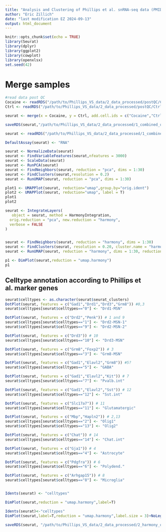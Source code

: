 ```yaml
---
title: "Analysis and Clustering of Phillips et al. snRNA-seq data (PMID: 36965548)"
author: "Eric Zillich"
date: "last modification EZ 2024-09-13"
output: html_document
---
```


```r
knitr::opts_chunk$set(echo = TRUE)
library(Seurat)
library(dplyr)
library(ggplot2)
library(cowplot)
library(openxlsx)
set.seed(42)
```

# Merge samples 
```r

#read data post QC
Cocaine <- readRDS("/path/to/Phillips_VS_data/2_data_processed/postQC/Cocaine.rds")
Ctrl <- readRDS("/path/to/Phillips_VS_data/2_data_processed/postQC/Ctrl.rds")

seurat <- merge(x = Cocaine, y = Ctrl, add.cell.ids = c("Cocaine","Ctrl"))

saveRDS(seurat,"/path/to/Phillips_VS_data/2_data_processed/1_combined_object.rds")
```


```r
seurat <- readRDS("/path/to/Phillips_VS_data/2_data_processed/1_combined_object.rds")
```

```r
DefaultAssay(seurat) <- "RNA"

seurat <- NormalizeData(seurat) 
seurat <- FindVariableFeatures(seurat,nfeatures = 3000)
seurat <- ScaleData(seurat)
seurat <- RunPCA(seurat) 
seurat <- FindNeighbors(seurat, reduction = "pca", dims = 1:30)
seurat <- FindClusters(seurat,resolution = 0.2)
seurat <- RunUMAP(seurat, reduction = "pca", dims = 1:30)

plot1 <- UMAPPlot(seurat, reduction="umap",group.by="orig.ident")
plot2 <- UMAPPlot(seurat, reduction="umap", label = T)
plot1
plot2

seurat <- IntegrateLayers(
   object = seurat, method = HarmonyIntegration,
  orig.reduction = "pca", new.reduction = "harmony",
  verbose = FALSE
)


seurat <- FindNeighbors(seurat, reduction = "harmony", dims = 1:30)
seurat <- FindClusters(seurat, resolution = 0.20, cluster.name = "harmony_clusters")
seurat <- RunUMAP(seurat, reduction = "harmony", dims = 1:30, reduction.name = "umap.harmony")

p1 <- DimPlot(seurat,reduction = "umap.harmony")
p1
```


## Celltype annotation according to Phillips et al. marker genes 
```r
seurat$celltypes <- as.character(seurat$seurat_clusters)
DotPlot(seurat, features = c("Gad1","Drd1","Drd3","Grm8")) #0,3
seurat$celltypes[seurat$celltypes=="0"] <- "Drd1-MSN"

DotPlot(seurat, features = c("Drd2","Penk")) # 1 and 9
seurat$celltypes[seurat$celltypes=="1"] <- "Drd2-MSN-1"
seurat$celltypes[seurat$celltypes=="9"] <- "Drd2-MSN-2"

DotPlot(seurat, features = c("Drd3")) # 10
seurat$celltypes[seurat$celltypes=="10"] <- "Drd3-MSN"

DotPlot(seurat, features = c("Grm8","Foxp2")) # 3
seurat$celltypes[seurat$celltypes=="3"] <- "Grm8-MSN"

DotPlot(seurat, features = c("Gad1","Elavl2","Grm8")) #5?
seurat$celltypes[seurat$celltypes=="5"] <- "GABA"

DotPlot(seurat, features = c("Gad1","Elavl2","Kit")) # 7
seurat$celltypes[seurat$celltypes=="7"] <- "Pvalb.int"

DotPlot(seurat, features = c("Gad1","Elavl2","Sst")) # 12
seurat$celltypes[seurat$celltypes=="12"] <- "Sst.int"

DotPlot(seurat, features = c("Slc17a7")) # 11
seurat$celltypes[seurat$celltypes=="11"] <- "Glutamatergic"

DotPlot(seurat, features = c("Mbp","Hapln2")) # 2,13
seurat$celltypes[seurat$celltypes=="2"] <- "Olig1"
seurat$celltypes[seurat$celltypes=="13"] <- "Olig2"

DotPlot(seurat, features = c("Chat")) # 14
seurat$celltypes[seurat$celltypes=="14"] <- "Chat.int"

DotPlot(seurat, features = c("Gja1")) # 4
seurat$celltypes[seurat$celltypes=="4"] <- "Astrocyte"

DotPlot(seurat, features = c("Pdgfra")) # 6
seurat$celltypes[seurat$celltypes=="6"] <- "Polydend."

DotPlot(seurat, features = c("Arhgap15")) # 8
seurat$celltypes[seurat$celltypes=="8"] <- "Microglia"


Idents(seurat) <- "celltypes"

DimPlot(seurat,reduction = "umap.harmony",label=T)
```


```r
Idents(seurat)<-"celltypes"
DimPlot(seurat,label=T,reduction = "umap.harmony",label.size = 3)+NoLegend()

saveRDS(seurat, "/path/to/Phillips_VS_data/2_data_processed/2_harmony_object.rds")
```



